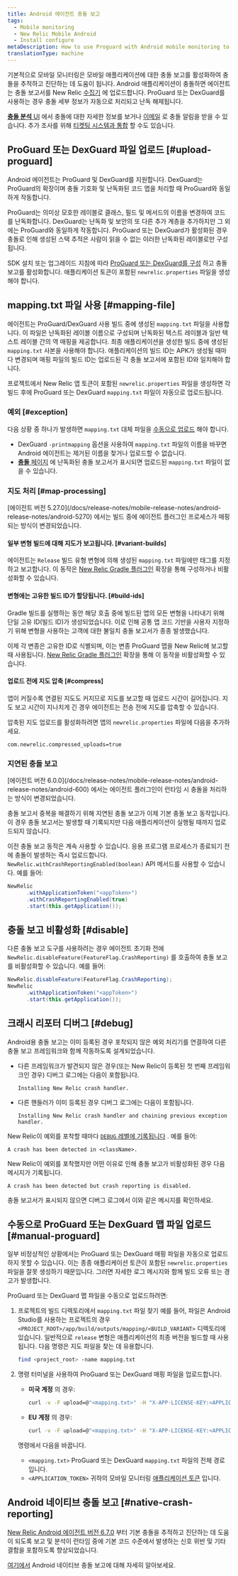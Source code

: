 ```yaml
---
title: Android 에이전트 충돌 보고
tags:
  - Mobile monitoring
  - New Relic Mobile Android
  - Install configure
metaDescription: How to use Proguard with Android mobile monitoring to automatically process and de-obfuscate crash details.
translationType: machine
---
```


기본적으로 모바일 모니터링은 모바일 애플리케이션에 대한 충돌 보고를 활성화하여 충돌을 추적하고 진단하는 데 도움이 됩니다. Android 애플리케이션이 충돌하면 에이전트는 충돌 보고서를 New Relic [수집기](/docs/accounts-partnerships/education/getting-started-new-relic/glossary#collector) 에 업로드합니다. ProGuard 또는 DexGuard를 사용하는 경우 충돌 세부 정보가 자동으로 처리되고 난독 해제됩니다.

[**충돌 분석** UI](/docs/mobile-monitoring/mobile-monitoring-ui/crashes/crash-analysis-group-filter-your-crashes) 에서 충돌에 대한 자세한 정보를 보거나 [이메일](/docs/mobile-monitoring/mobile-monitoring-ui/crashes/receive-crash-notifications-email) 로 충돌 알림을 받을 수 있습니다. 추가 조사를 위해 [티켓팅 시스템과 통합](/docs/mobile-monitoring/mobile-monitoring-ui/crashes/file-tickets-mobile-app-crashes) 할 수도 있습니다.

## ProGuard 또는 DexGuard 파일 업로드 [#upload-proguard]

Android 에이전트는 ProGuard 및 DexGuard를 지원합니다. DexGuard는 ProGuard의 확장이며 충돌 기호화 및 난독화된 코드 맵을 처리할 때 ProGuard와 동일하게 작동합니다.

ProGuard는 의미상 모호한 레이블로 클래스, 필드 및 메서드의 이름을 변경하여 코드를 난독화합니다. DexGuard는 난독화 및 보안의 또 다른 추가 계층을 추가하지만 그 외에는 ProGuard와 동일하게 작동합니다. ProGuard 또는 DexGuard가 활성화된 경우 충돌로 인해 생성된 스택 추적은 사람이 읽을 수 없는 이러한 난독화된 레이블로만 구성됩니다.

SDK 설치 또는 업그레이드 지침에 따라 [ProGuard 또는 DexGuard를 구성](/docs/mobile-monitoring/new-relic-mobile-android/install-configure/configure-proguard-or-dexguard-android-apps) 하고 충돌 보고를 활성화합니다. 애플리케이션 토큰이 포함된 `newrelic.properties` 파일을 생성해야 합니다.

## mapping.txt 파일 사용 [#mapping-file]

에이전트는 ProGuard/DexGuard 사용 빌드 중에 생성된 `mapping.txt` 파일을 사용합니다. 이 파일은 난독화된 레이블 이름으로 구성되며 난독화된 텍스트 레이블과 일반 텍스트 레이블 간의 역 매핑을 제공합니다. 최종 애플리케이션을 생성한 빌드 중에 생성된 `mapping.txt` 사본을 사용해야 합니다. 애플리케이션의 빌드 ID는 APK가 생성될 때마다 변경되며 매핑 파일의 빌드 ID는 업로드된 각 충돌 보고서에 포함된 ID와 일치해야 합니다.

프로젝트에서 New Relic 앱 토큰이 포함된 `newrelic.properties` 파일을 생성하면 각 빌드 후에 ProGuard 또는 DexGuard `mapping.txt` 파일이 자동으로 업로드됩니다.

### 예외 [#exception]

다음 상황 중 하나가 발생하면 `mapping.txt` 대체 파일을 [수동으로 업로드](#manual-proguard) 해야 합니다.

* DexGuard `-printmapping` 옵션을 사용하여 `mapping.txt` 파일의 이름을 바꾸면 Android 에이전트는 제거된 이름을 찾거나 업로드할 수 없습니다.
* [**충돌** 페이지](/docs/mobile-monitoring/mobile-monitoring-ui/crashes/mobile-apps-crashes-dashboard) 에 난독화된 충돌 보고서가 표시되면 업로드된 `mapping.txt` 파일이 없을 수 있습니다.

### 지도 처리 [#map-processing]

<Callout variant="important">
  [에이전트 버전 5.27.0](/docs/release-notes/mobile-release-notes/android-release-notes/android-5270) 에서는 빌드 중에 에이전트 플러그인 프로세스가 매핑되는 방식이 변경되었습니다.
</Callout>

#### 일부 변형 빌드에 대해 지도가 보고됩니다. [#variant-builds]

에이전트는 `Release` 빌드 유형 변형에 의해 생성된 `mapping.txt` 파일에만 태그를 지정하고 보고합니다. 이 동작은 [New Relic Gradle 플러그인](/docs/mobile-monitoring/new-relic-mobile-android/install-configure/configure-agent-gradle-plugin-extension) 확장을 통해 구성하거나 비활성화할 수 있습니다.

#### 변형에는 고유한 빌드 ID가 할당됩니다. [#build-ids]

Gradle 빌드를 실행하는 동안 해당 호출 중에 빌드된 앱의 모든 변형을 나타내기 위해 단일 고유 ID(빌드 ID)가 생성되었습니다. 이로 인해 공통 앱 코드 기반을 사용자 지정하기 위해 변형을 사용하는 고객에 대한 불일치 충돌 보고서가 종종 발생했습니다.

이제 각 변종은 고유한 ID로 식별되며, 이는 변종 ProGuard 맵을 New Relic에 보고할 때 사용됩니다. [New Relic Gradle 플러그인](/docs/mobile-monitoring/new-relic-mobile-android/install-configure/configure-agent-gradle-plugin-extension) 확장을 통해 이 동작을 비활성화할 수 있습니다.

#### 업로드 전에 지도 압축 [#compress]

앱이 커질수록 연결된 지도도 커지므로 지도를 보고할 때 업로드 시간이 길어집니다. 지도 보고 시간이 지나치게 긴 경우 에이전트는 전송 전에 지도를 압축할 수 있습니다.

압축된 지도 업로드를 활성화하려면 앱의 `newrelic.properties` 파일에 다음을 추가하세요.

```properties
com.newrelic.compressed_uploads=true
```

### 지연된 충돌 보고

<Callout variant="important">
  [에이전트 버전 6.0.0](/docs/release-notes/mobile-release-notes/android-release-notes/android-600) 에서는 에이전트 플러그인이 런타임 시 충돌을 처리하는 방식이 변경되었습니다.
</Callout>

충돌 보고서 중복을 해결하기 위해 지연된 충돌 보고가 이제 기본 충돌 보고 동작입니다. 이 경우 충돌 보고서는 발생할 때 기록되지만 다음 애플리케이션이 실행될 때까지 업로드되지 않습니다.

이전 충돌 보고 동작은 계속 사용할 수 있습니다. 응용 프로그램 프로세스가 종료되기 전에 충돌이 발생하는 즉시 업로드합니다. `NewRelic.withCrashReportingEnabled(boolean)` API 메서드를 사용할 수 있습니다. 예를 들어:

```java
NewRelic
      .withApplicationToken("<appToken>")
      .withCrashReportingEnabled(true)
      .start(this.getApplication());
```

## 충돌 보고 비활성화 [#disable]

다른 충돌 보고 도구를 사용하려는 경우 에이전트 초기화 전에 `NewRelic.disableFeature(FeatureFlag.CrashReporting)` 를 호출하여 충돌 보고를 비활성화할 수 있습니다. 예를 들어:

```java
NewRelic.disableFeature(FeatureFlag.CrashReporting);
NewRelic
      .withApplicationToken("<appToken>")
      .start(this.getApplication());
```

## 크래시 리포터 디버그 [#debug]

Android용 충돌 보고는 이미 등록된 경우 포착되지 않은 예외 처리기를 연결하여 다른 충돌 보고 프레임워크와 함께 작동하도록 설계되었습니다.

* 다른 프레임워크가 발견되지 않은 경우(또는 New Relic이 등록된 첫 번째 프레임워크인 경우) 디버그 로그에는 다음이 포함됩니다.

  ```
  Installing New Relic crash handler.
  ```

* 다른 핸들러가 이미 등록된 경우 디버그 로그에는 다음이 포함됩니다.

  ```
  Installing New Relic crash handler and chaining previous exception handler.
  ```

New Relic이 예외를 포착할 때마다 [`DEBUG` 레벨에 기록됩니다](/docs/mobile-monitoring/new-relic-mobile-android/api-guides/android-agent-configuration-feature-flags#logging) . 예를 들어:

```
A crash has been detected in <className>.
```

New Relic이 예외를 포착했지만 어떤 이유로 인해 충돌 보고가 비활성화된 경우 다음 메시지가 기록됩니다.

```
A crash has been detected but crash reporting is disabled.
```

충돌 보고서가 표시되지 않으면 디버그 로그에서 이와 같은 메시지를 확인하세요.

## 수동으로 ProGuard 또는 DexGuard 맵 파일 업로드 [#manual-proguard]

일부 비정상적인 상황에서는 ProGuard 또는 DexGuard 매핑 파일을 자동으로 업로드하지 못할 수 있습니다. 이는 종종 애플리케이션 토큰이 포함된 `newrelic.properties` 파일을 잘못 생성하기 때문입니다. 그러면 자세한 로그 메시지와 함께 빌드 오류 또는 경고가 발생합니다.

ProGuard 또는 DexGuard 맵 파일을 수동으로 업로드하려면:

1. 프로젝트의 빌드 디렉토리에서 `mapping.txt` 파일 찾기 예를 들어, 파일은 Android Studio를 사용하는 프로젝트의 경우 `<PROJECT_ROOT>/app/build/outputs/mapping/<BUILD_VARIANT>` 디렉토리에 있습니다. 일반적으로 `release` 변형은 애플리케이션의 최종 버전을 빌드할 때 사용됩니다. 다음 명령은 지도 파일을 찾는 데 유용합니다.

   ```bash
   find <project_root> -name mapping.txt
   ```

2. 명령 터미널을 사용하여 ProGuard 또는 DexGuard 매핑 파일을 업로드합니다.

   * **미국 계정** 의 경우:

     ```bash
     curl -v -F upload=@"<mapping.txt>" -H "X-APP-LICENSE-KEY:<APPLICATION_TOKEN>" https://mobile-symbol-upload.newrelic.com/symbol
     ```

   * **EU 계정** 의 경우:

     ```bash
     curl -v -F upload=@"<mapping.txt>" -H "X-APP-LICENSE-KEY:<APPLICATION_TOKEN>" https://mobile-symbol-upload.eu.newrelic.com/symbol
     ```

   명령에서 다음을 바꿉니다.

   * `<mapping.txt>` ProGuard 또는 DexGuard `mapping.txt` 파일의 전체 경로입니다.
   * `<APPLICATION_TOKEN>` 귀하의 모바일 모니터링 [애플리케이션 토큰](/docs/mobile-monitoring/new-relic-mobile/maintenance/viewing-your-application-token) 입니다.

## Android 네이티브 충돌 보고 [#native-crash-reporting]

[New Relic Android 에이전트 버전 6.7.0](/docs/release-notes/mobile-release-notes/android-release-notes/android-670) 부터 기본 충돌을 추적하고 진단하는 데 도움이 되도록 보고 및 분석이 런타임 중에 기본 코드 수준에서 발생하는 신호 위반 및 기타 결함을 포함하도록 향상되었습니다.

[여기에서](/docs/mobile-monitoring/new-relic-mobile-android/install-configure/android-agent-native-crash-reporting) Android 네이티브 충돌 보고에 대해 자세히 알아보세요.